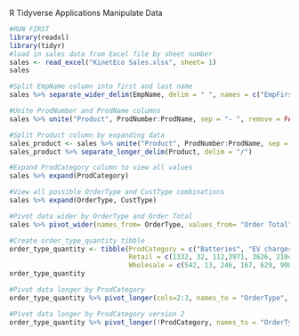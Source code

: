 R Tidyverse Applications
Manipulate Data

```r
#RUN FIRST
library(readxl)
library(tidyr)
#load in sales data from Excel file by sheet number
sales <- read_excel("KinetEco Sales.xlsx", sheet= 1)
sales
```

```r
#Split EmpName column into first and last name
sales %>% separate_wider_delim(EmpName, delim = " ", names = c("EmpFirstName", "EmpLastName"))
```

```r
#Unite ProdNumber and ProdName columns
sales %>% unite("Product", ProdNumber:ProdName, sep = "- ", remove = FALSE)
```

```r
#Split Product column by expanding data
sales_product <- sales %>% unite("Product", ProdNumber:ProdName, sep = "/", remove = FALSE)
sales_product %>% separate_longer_delim(Product, delim = "/")
```

```r
#Expand ProdCategory column to view all values
sales %>% expand(ProdCategory)
```

```r
#View all possible OrderType and CustType combinations
sales %>% expand(OrderType, CustType)
```

```r
#Pivot data wider by OrderType and Order Total
sales %>% pivot_wider(names_from= OrderType, values_from= "Order Total")
```

```r
#Create order_type_quantity tibble
order_type_quantity <- tibble(ProdCategory = c("Batteries", "EV charger", "Grid Tie Inverters", "Landscape lighting", "Lightbulbs", "Solar panels", "Wind harvester"),
                              Retail = c(1332, 32, 112,3971, 3626, 2104,202),
                              Wholesale = c(542, 13, 246, 167, 629, 998, 177))
order_type_quantity
```

```r
#Pivot data longer by ProdCategory
order_type_quantity %>% pivot_longer(cols=2:3, names_to = "OrderType", values_to= "TotalQuantity")
```

```r
#Pivot data longer by ProdCategory version 2
order_type_quantity %>% pivot_longer(!ProdCategory, names_to = "OrderType", values_to= "TotalQuantity")
```
